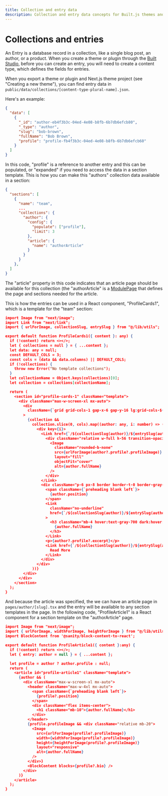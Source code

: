 ```yaml
---
title: Collection and entry data
description: Collection and entry data concepts for Built.js themes and plugins.
---
```



# Collections and entries

An Entry is a database record in a collection, like a single blog post, an author, or a product. When you create a theme or plugin through the [Built Studio](/built-studio), before you can create an entry, you will need to create a content type, which defines the fields for entries.

When you export a theme or plugin and Next.js theme project (see "Creating a new theme"), you can find entry data in `public/data/collections/[content-type-plural-name].json`.

<Files>
  <Folder name="public" defaultOpen>
    <Folder name="data" defaultOpen>
      <Folder name="collections" defaultOpen>
        <File name="authors.json" />
        <File name="..." />
      </Folder>
    </Folder>
  </Folder>
</Files>

Here's an example:

```json title="public/data/collections/authors.json" copy
{
  "data": [
    {
      "_id": "author-eb4f3b3c-04ed-4e08-b8fb-6b7db6efcb80",
      "_type": "author",
      "slug": "bob-brown",
      "fullName": "Bob Brown",
      "profile": "profile-fb4f3b3c-04ed-4e08-b8fb-6b7db6efcb60"
    }
  ]
}
```

In this code, "profile" is a reference to another entry and this can be populated, or "expanded" if you need to access the data in a section template. This is how you can make this "authors" collection data available in a section:

```json title="public/data/sections.json" copy
{
  "sections": [
    {
      "name": "team",
      ...
      "collections": {
        "author": {
          "config": {
            "populate": ["profile"],
            "limit": 3
          },
          "article": {
            "name": "authorArticle"
          }
        }
      }
    },
  ]
}
```

The "article" property in this code indicates that an article page should be available for this collection (the "authorArticle" is a [ModulePage](/docs/concepts/module-page) that defines the page and sections needed for the article.

This is how the entries can be used in a React component, "ProfileCards1", which is a template for the "team" section:

```json title="components/templates/cards/profile-cards1/profile-cards1.tsx" copy
import Image from "next/image";
import Link from "next/link";
import { urlForImage, collectionSlug, entrySlug } from "@/lib/utils";

export default function ProfileCards1({ content }: any) {
  if (!content) return <></>;
  let { collections = null } = { ...content };
  let data: any = null;
  const DEFAULT_COLS = 3;
  const cols = (data && data.columns) || DEFAULT_COLS;
  if (!collections) {
    throw new Error("No template collections");
  }
  let collectionName = Object.keys(collections)[0];
  let collection = collections[collectionName];

  return (
    <section id="profile-cards-1" className="template">
      <div className="max-w-screen-xl mx-auto">
        <div
          className={`grid grid-cols-1 gap-x-6 gap-y-16 lg:grid-cols-${cols}`}
        >
          {collection &&
            collection.slice(0, cols).map((author: any, i: number) => (
              <div key={i}>
                <Link href={`/${collectionSlug(author)}/${entrySlug(author)}`}>
                  <div className="relative w-full h-56 transition-opacity rounded-b-none hover:opacity-80">
                    <Image
                      className="rounded-b-none"
                      src={urlForImage(author?.profile?.profileImage)}
                      layout="fill"
                      objectFit="cover"
                      alt={author.fullName}
                    />
                  </div>
                </Link>
                <div className="p-6 px-8 border border-t-0 border-gray-200 rounded-b-lg dark:border-gray-700">
                  <span className={`preheading blank left`}>
                    {author.position}
                  </span>
                  <Link
                    className="no-underline"
                    href={`/${collectionSlug(author)}/${entrySlug(author)}`}
                  >
                    <h3 className="mb-4 hover:text-gray-700 dark:hover:text-gray-200">
                      {author.fullName}
                    </h3>
                  </Link>
                  <p>{author?.profile?.excerpt}</p>
                  <Link href={`/${collectionSlug(author)}/${entrySlug(author)}`}>
                    Read More
                  </Link>
                </div>
              </div>
            ))}
        </div>
      </div>
    </section>
  );
}
```

And because the article was specified, the we can have an article page in `pages/author/[slug].tsx` and the entry will be available to any section templates in the page. In the following code, "ProfileArticle1" is a React component for a section template on the "authorArticle" page.

```json title="components/templates/articles/profile-article1/profile-article1.tsx" copy
import Image from "next/image";
import { urlForImage, widthForImage, heightForImage } from "@/lib/utils";
import BlockContent from '@sanity/block-content-to-react';

export default function ProfileArticle1({ content }:any) {
  if (!content) return <></>;
  let { entry: author = null } = { ...content };

  let profile = author ? author.profile : null;
  return (
    <article id="profile-article1" className="template">
      {author && (
        <div className="max-w-screen-xl mx-auto">
          <header className="max-w-4xl mx-auto">
            <span className={`preheading blank left`}>
              {profile?.position}
            </span>
            <div className="flex items-center">
              <h1 className="mb-10">{author.fullName}</h1>
            </div>
          </header>
          {profile.profileImage && <div className="relative mb-20">
            <Image
              src={urlForImage(profile?.profileImage)}
              width={widthForImage(profile?.profileImage)}
              height={heightForImage(profile?.profileImage)}
              layout="responsive"
              alt={author.fullName}
            />
          </div>}
          <BlockContent blocks={profile?.bio} />
        </div>
      )}
    </article>
  );
}
```
